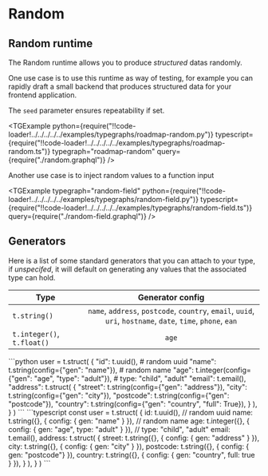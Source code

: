 
# Random

## Random runtime

The Random runtime allows you to produce _structured_ datas randomly.

One use case is to use this runtime as way of testing, for example you can rapidly draft a small backend that produces structured data for your frontend application.

The `seed` parameter ensures repeatability if set.

<TGExample
  python={require("!!code-loader!../../../../../examples/typegraphs/roadmap-random.py")}
  typescript={require("!!code-loader!../../../../../examples/typegraphs/roadmap-random.ts")}
  typegraph="roadmap-random"
  query={require("./random.graphql")}
/>

Another use case is to inject random values to a function input

<TGExample
  typegraph="random-field"
  python={require("!!code-loader!../../../../../examples/typegraphs/random-field.py")}
  typescript={require("!!code-loader!../../../../../examples/typegraphs/random-field.ts")}
  query={require("./random-field.graphql")}
/>

## Generators

Here is a list of some standard generators that you can attach to your type, if _unspecifed_, it will default on generating any values that the associated type can hold.

| Type | Generator config |
| --- | :-: |
| `t.string()` | `name`, `address`, `postcode`, `country`, `email`, `uuid`, `uri`, `hostname`, `date`, `time`, `phone`, `ean` |
| `t.integer()`, `t.float()` | `age` |

<SDKTabs>
    <TabItem value="python">
```python
user = t.struct(
    {
        "id": t.uuid(),  # random uuid
        "name": t.string(config={"gen": "name"}), # random name
        "age": t.integer(config={"gen": "age", "type": "adult"}), # type: "child", "adult"
        "email": t.email(),
        "address": t.struct(
            {
                "street": t.string(config={"gen": "address"}),
                "city": t.string(config={"gen": "city"}),
                "postcode": t.string(config={"gen": "postcode"}),
                "country": t.string(config={"gen": "country", "full": True}),
            }
        ),
    }
)
```
    </TabItem>
    <TabItem value="typescript">
```typescript
const user = t.struct(
    {
        id: t.uuid(),  // random uuid
        name: t.string({}, { config: { gen: "name" } }), // random name
        age: t.integer({}, { config: { gen: "age", type: "adult" } }), // type: "child", "adult"
        email: t.email(),
        address: t.struct(
            {
                street: t.string({}, { config: { gen: "address" } }),
                city: t.string({}, { config: { gen: "city" } }),
                postcode: t.string({}, { config: { gen: "postcode"} }),
                country: t.string({}, { config: { gen: "country", full: true } }),
            }
        ),
    }
)
```
    </TabItem>
</SDKTabs>

